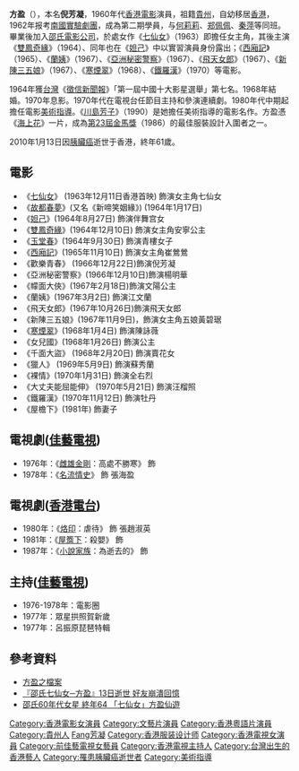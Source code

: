 {{No footnotes|time=2020-10-25T07:48:18+00:00}}
{{藝人
|姓名 = 方盈
|類型 = 女演員
|暱稱 = 
|圖片 = 方盈.jpg
|圖片尺寸 = 250px
|圖片簡介 = 
|原名 = 倪芳凝
|羅馬拼音 = Fang Ying
|國籍 = 
|民族 = 
|籍貫 =  [[貴州|貴州]]
|出生日期 = 1948年4月20日
|出生地點 = {{ROC}}
|逝世日期 = {{death date and age|2010|1|13|1948|4}} 
|逝世地點 = {{HKG}}
|語言 =  [[现代标准汉语|國語]]、[[廣東話|廣東話]]  <!-- 中華民國國民稱「現代標準漢語」為「國語」，「華語」是海外華人對該語言的稱呼。 -->
|配偶 = {{marriage|黃錫祥|1968|1978|reason=divorced}}
|兒女 = 一子一女
|父母 = 
|出生地 =  
|教育程度 = 
|出道作 = [[七仙女|七仙女]]
|出道日期 = 1963年
|代表作 = 
|活躍年代 = 1963年～1970年 
|經紀公司 = 
|imdb = 0948061
}}
'''方盈'''（{{bd|1948年|4月20日|2010年|1月13日|catIdx=Fang方盈}}），本名'''倪芳凝'''，1960年代[[香港|香港]][[電影|電影]]演員，祖籍[[貴州|貴州]]，自幼移居[[香港|香港]]，1962年报考[[南國實驗劇團|南國實驗劇團]]，成為第二期學員，与[[何莉莉|何莉莉]]、[[郑佩佩|郑佩佩]]、[[秦萍|秦萍]]等同班。畢業後加入[[邵氏電影公司|邵氏電影公司]]，於處女作《[[七仙女|七仙女]]》（1963）即擔任女主角，其後主演《[[雙鳳奇緣|雙鳳奇緣]]》（1964）、同年也在《[[妲己|妲己]]》中以實習演員身份露出；《[[西廂記_(1965年電影)|西廂記]]》（1965）、《[[蘭姨|蘭姨]]》（1967）、《[[亞洲秘密警察|亞洲秘密警察]]》（1967）、《[[飛天女郎|飛天女郎]]》（1967）、《[[新陳三五娘|新陳三五娘]]》（1967）、《[[寒煙翠|寒煙翠]]》（1968）、《[[鐵羅漢|鐵羅漢]]》（1970）等電影。

1964年獲[[台灣|台灣]]《[[徵信新聞報|徵信新聞報]]》「第一屆中國十大影星選舉」第七名。1968年結婚。1970年息影。1970年代在電視台任節目主持和參演連續劇。1980年代中期起擔任電影[[美術指導|美術指導]]。《[[川島芳子_(電影)|川島芳子]]》（1990）是她擔任美術指導的電影名作。方盈憑《[[海上花_(1986年電影)|海上花]]》一片，成為[[第23屆金馬獎|第23屆金馬獎]]（1986）的最佳服裝設計入圍者之一。

2010年1月13日因[[胰臟癌|胰臟癌]]逝世于香港，終年61歲。

== 電影 ==
* 《[[七仙女|七仙女]]》 (1963年12月11日香港首映) 飾演女主角七仙女
* 《[[故都春夢|故都春夢]]》(又名《新啼笑姻緣》) (1964年1月17日)		 	 
* 《[[妲己_(1964年電影)|妲己]]》(1964年8月27日) 飾演伴舞宫女	 	 
* 《[[雙鳳奇緣|雙鳳奇緣]]》(1964年12月10日)  飾演女主角安寧公主
* 《[[玉堂春|玉堂春]]》(1964年9月30日)  飾演青樓女子	 	 
* 《[[西廂記|西廂記]]》(1965年11月10日) 飾演女主角崔鶯鶯		 	 
* 《歡樂青春》 (1966年12月22日)飾演倪芳凝	 	 
* 《亞洲秘密警察》(1966年12月10日)飾演楊明華	 	 
* 《幪面大俠》(1967年2月18日)飾演文陽公主	 	 
* 《蘭姨》(1967年3月2日)  飾演江文蘭
* 《飛天女郎》(1967年10月26日)飾演飛天女郎	 	 
* 《新陳三五娘》(1967年11月9日)，飾演女主角五娘黃碧琚	 	 
* 《[[寒煙翠|寒煙翠]]》(1968年1月4日) 飾演陳詠薇	 
* 《女兒國》(1968年1月26日) 飾演公主	 	 
* 《千面大盜》 (1968年2月20日) 飾演賣花女	 	 
* 《獵人》 (1969年5月9日)	 飾演蘇秀蘭
* 《裸情》(1970年1月31日)	飾演全右烈 
* 《大丈夫能屈能伸》 (1970年5月21日) 飾演汪榴照
* 《鐵羅漢》(1970年11月12日) 飾演牡丹	 	 
* 《屋檐下》(1981年) 飾妻子

==電視劇([[佳藝電視|佳藝電視]])==
*1976年：《[[雌雄金剛|雌雄金剛]]：高處不勝寒》 飾 
*1978年：《[[名流情史|名流情史]]》 飾 張海盈

==電視劇([[香港電台|香港電台]])==
*1980年：《[[烙印|烙印]]：虐待》 飾 張趙淑英
*1981年：《[[屋簷下|屋簷下]]：殺嬰》 飾 
*1987年：《[[小說家族|小說家族]]：為逝去的》 飾

==主持([[佳藝電視|佳藝電視]])==
*1976-1978年：電影圈
*1977年：眾星拱照賀新歲
*1977年：呂振原琵琶特輯

==參考資料==
*[http://miss-suzi.blogspot.com/2010/03/blog-post_15.html 方盈之檔案] {{Wayback|url=http://miss-suzi.blogspot.com/2010/03/blog-post_15.html |date=20200113085021 }}
*[https://web.archive.org/web/20170305004842/http://gb.cri.cn/27564/2010/01/14/108s2731404.htm 『邵氏七仙女─方盈』13日逝世 好友崩潰回憶]
*[https://web.archive.org/web/20100328125353/http://paper.wenweipo.com/2010/01/14/EN1001140008.htm 邵氏60年代女星 終年64 「七仙女」方盈仙遊]








{{DEFAULTSORT:Fang方盈}}
[[Category:香港電影女演員|Category:香港電影女演員]]
[[Category:文藝片演員|Category:文藝片演員]]
[[Category:香港粵語片演員|Category:香港粵語片演員]]
[[Category:貴州人|Category:貴州人]]
[[Category:倪姓|Fang芳凝]]
[[Category:香港服装设计师|Category:香港服装设计师]]
[[Category:香港電視女演員|Category:香港電視女演員]]
[[Category:前佳藝電視女藝員|Category:前佳藝電視女藝員]]
[[Category:香港電視主持人|Category:香港電視主持人]]
[[Category:台灣出生的香港藝人|Category:台灣出生的香港藝人]]
[[Category:罹患胰臟癌逝世者|Category:罹患胰臟癌逝世者]]
[[Category:美術指導|Category:美術指導]]